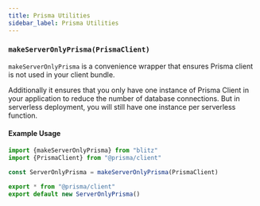 ```yaml
---
title: Prisma Utilities
sidebar_label: Prisma Utilities
---
```


### `makeServerOnlyPrisma(PrismaClient)`

`makeServerOnlyPrisma` is a convenience wrapper that ensures Prisma client is not used in your client bundle.

Additionally it ensures that you only have one instance of Prisma Client in your application to reduce the number of database connections. But in serverless deployment, you will still have one instance per serverless function.

#### Example Usage

```ts
import {makeServerOnlyPrisma} from "blitz"
import {PrismaClient} from "@prisma/client"

const ServerOnlyPrisma = makeServerOnlyPrisma(PrismaClient)

export * from "@prisma/client"
export default new ServerOnlyPrisma()
```
